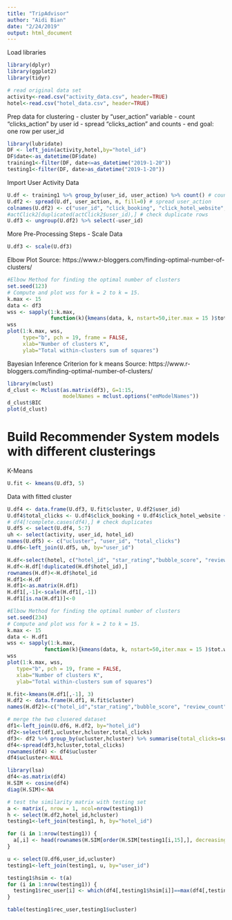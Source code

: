```yaml
---
title: "TripAdvisor"
author: "Aidi Bian"
date: "2/24/2019"
output: html_document
---
```


Load libraries
```r
library(dplyr)
library(ggplot2)
library(tidyr)
```

```r
# read original data set
activity<-read.csv("activity_data.csv", header=TRUE)
hotel<-read.csv("hotel_data.csv", header=TRUE)
```

Prep data for clustering
- cluster by "user_action" variable
- count "clicks_action" by user id
- spread "clicks_action" and counts
- end goal: one row per user_id

```r
library(lubridate)
DF <- left_join(activity,hotel,by="hotel_id")
DF$date<-as_datetime(DF$date)
training1<-filter(DF, date<=as_datetime("2019-1-20"))
testing1<-filter(DF, date>as_datetime("2019-1-20"))
```


Import User Activity Data

```r
U.df <- training1 %>% group_by(user_id, user_action) %>% count() # count user_action
U.df2 <- spread(U.df, user_action, n, fill=0) # spread user_action
colnames(U.df2) <- c("user_id", "click_booking", "click_hotel_website", "click_price", "click_view") # rename columns
#actClick2[duplicated(actClick2$user_id),] # check duplicate rows
U.df3 <- ungroup(U.df2) %>% select(-user_id)
```

More Pre-Processing Steps - Scale Data
```r
U.df3 <- scale(U.df3)
```

Elbow Plot
Source: https://www.r-bloggers.com/finding-optimal-number-of-clusters/

```r
#Elbow Method for finding the optimal number of clusters
set.seed(123)
# Compute and plot wss for k = 2 to k = 15.
k.max <- 15
data <- df3
wss <- sapply(1:k.max, 
              function(k){kmeans(data, k, nstart=50,iter.max = 15 )$tot.withinss})
wss
plot(1:k.max, wss,
     type="b", pch = 19, frame = FALSE, 
     xlab="Number of clusters K",
     ylab="Total within-clusters sum of squares")
```

Bayesian Inference Criterion for k means
Source: https://www.r-bloggers.com/finding-optimal-number-of-clusters/

```r
library(mclust)
d_clust <- Mclust(as.matrix(df3), G=1:15, 
                  modelNames = mclust.options("emModelNames"))
d_clust$BIC
plot(d_clust)
```

# Build Recommender System models with different clusterings

K-Means
```r
U.fit <- kmeans(U.df3, 5)
``` 

Data with fitted cluster
```r
U.df4 <- data.frame(U.df3, U.fit$cluster, U.df2$user_id)
U.df4$total_clicks <- U.df4$click_booking + U.df4$click_hotel_website + U.df4$click_price
# df4[!complete.cases(df4),] # check duplicates
U.df5 <- select(U.df4, 5:7)
uh <- select(activity, user_id, hotel_id)
names(U.df5) <- c("ucluster", "user_id", "total_clicks")
U.df6<-left_join(U.df5, uh, by="user_id")
```


```r
H.df<-select(hotel, c("hotel_id", "star_rating","bubble_score", "review_count"))
H.df<-H.df[!duplicated(H.df$hotel_id),]
rownames(H.df)<-H.df$hotel_id
H.df1<-H.df
H.df1<-as.matrix(H.df1)
H.df1[,-1]<-scale(H.df1[,-1])
H.df1[is.na(H.df1)]<-0

#Elbow Method for finding the optimal number of clusters
set.seed(234)
# Compute and plot wss for k = 2 to k = 15.
k.max <- 15
data <- H.df1
wss <- sapply(1:k.max,
            function(k){kmeans(data, k, nstart=50,iter.max = 15 )$tot.withinss})
wss
plot(1:k.max, wss,
   type="b", pch = 19, frame = FALSE,
   xlab="Number of clusters K",
   ylab="Total within-clusters sum of squares")
```

```r
H.fit<-kmeans(H.df1[,-1], 3)
H.df2 <- data.frame(H.df1, H.fit$cluster)
names(H.df2)<-c("hotel_id","star_rating","bubble_score", "review_count", "hcluster")
```


```r
# merge the two clusered dataset
df1<-left_join(U.df6, H.df2, by="hotel_id")
df2<-select(df1,ucluster,hcluster,total_clicks)
df3<- df2 %>% group_by(ucluster,hcluster) %>% summarise(total_clicks=sum(total_clicks))
df4<-spread(df3,hcluster,total_clicks)
rownames(df4) <- df4$ucluster
df4$ucluster<-NULL
```

```r
library(lsa)
df4<-as.matrix(df4)
H.SIM <- cosine(df4)
diag(H.SIM)<-NA
```

```r
# test the similarity matrix with testing set
a <- matrix(, nrow = 1, ncol=nrow(testing1))
h <- select(H.df2,hotel_id,hcluster)
testing1<-left_join(testing1, h, by="hotel_id")

for (i in 1:nrow(testing1)) {
  a[,i] <- head(rownames(H.SIM[order(H.SIM[testing1[i,15],], decreasing=TRUE),]),1)
}

u <- select(U.df6,user_id,ucluster)
testing1<-left_join(testing1, u, by="user_id")

testing1$hsim <- t(a)
for (i in 1:nrow(testing1)) {
  testing1$rec_user[i] <- which(df4[,testing1$hsim[i]]==max(df4[,testing1$hsim[i]]))
}

table(testing1$rec_user,testing1$ucluster)
```




